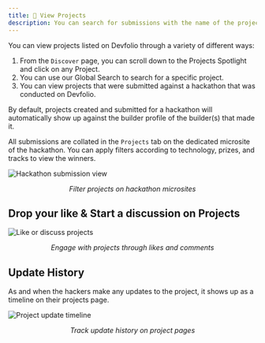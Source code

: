 ```yaml
---
title: 👀 View Projects
description: You can search for submissions with the name of the project, team, or usernames of the hackers and also, multiple filters can be applied.
---
```


You can view projects listed on Devfolio through a variety of different ways:

1. From the `Discover` page, you can scroll down to the Projects Spotlight and click on any Project.  
2. You can use our Global Search to search for a specific project.  
3. You can view projects that were submitted against a hackathon that was conducted on Devfolio.

<Callout type="info" title="Builder Profile Sync">
By default, projects created and submitted for a hackathon will automatically show up against the builder profile of the builder(s) that made it.
</Callout>

All submissions are collated in the `Projects` tab on the dedicated microsite of the hackathon. You can apply filters according to technology, prizes, and tracks to view the winners.

<img src="/assets/submission.gif" alt="Hackathon submission view" />
<p align="center"><i>Filter projects on hackathon microsites</i></p>

## Drop your like & Start a discussion on Projects

<img src="/assets/part4.gif" alt="Like or discuss projects" />
<p align="center"><i>Engage with projects through likes and comments</i></p>

## Update History

As and when the hackers make any updates to the project, it shows up as a timeline on their projects page.

<img src="/assets/image (13).png" alt="Project update timeline" />
<p align="center"><i>Track update history on project pages</i></p>